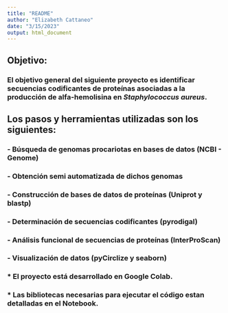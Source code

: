 ```yaml
---
title: "README"
author: "Elizabeth Cattaneo"
date: "3/15/2023"
output: html_document
---
```


## **Objetivo:**

### El **objetivo general** del siguiente proyecto es identificar secuencias codificantes de proteínas asociadas a la producción de alfa-hemolisina en *Staphylococcus aureus*.

## **Los pasos y herramientas utilizadas son los siguientes:**
### - Búsqueda de genomas procariotas en bases de datos (NCBI - Genome)
### - Obtención semi automatizada de dichos genomas
### - Construcción de bases de datos de proteínas (Uniprot y blastp)
### - Determinación de secuencias codificantes (pyrodigal)
### - Análisis funcional de secuencias de proteínas (InterProScan)
### - Visualización de datos (pyCirclize y seaborn)


### * El proyecto está desarrollado en Google Colab.

### * Las bibliotecas necesarias para ejecutar el código estan detalladas en el Notebook.